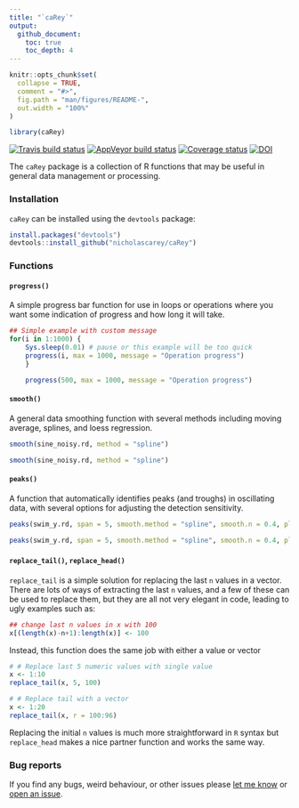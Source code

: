 ```yaml
---
title: "`caRey`"
output:
  github_document:
    toc: true
    toc_depth: 4
---
```


<!-- README.md is generated from README.Rmd. Please edit that file -->

```r
knitr::opts_chunk$set(
  collapse = TRUE,
  comment = "#>",
  fig.path = "man/figures/README-",
  out.width = "100%"
)
```

```r
library(caRey)
```

[![Travis build status](https://travis-ci.com/nicholascarey/caRey.svg?branch=master)](https://travis-ci.com/nicholascarey/caRey)
[![AppVeyor build status](https://ci.appveyor.com/api/projects/status/github/nicholascarey/caRey?branch=master&svg=true)](https://ci.appveyor.com/project/nicholascarey/caRey)
[![Coverage status](https://codecov.io/gh/nicholascarey/caRey/branch/master/graph/badge.svg)](https://codecov.io/github/nicholascarey/caRey?branch=master)
[![DOI](https://zenodo.org/badge/277777549.svg)](https://zenodo.org/badge/latestdoi/277777549)

The `caRey` package is a collection of R functions that may be useful in general data management or processing. 

### Installation
`caRey` can be installed using the `devtools` package:

```r
install.packages("devtools")
devtools::install_github("nicholascarey/caRey")
```

### Functions

#### `progress()`

A simple progress bar function for use in loops or operations where you want some indication of progress and how long it will take. 

```r
## Simple example with custom message
for(i in 1:1000) {
    Sys.sleep(0.01) # pause or this example will be too quick
    progress(i, max = 1000, message = "Operation progress")
    }
```

```r
    progress(500, max = 1000, message = "Operation progress")
```

#### `smooth()`

A general data smoothing function with several methods including moving average, splines, and loess regression. 

```r
smooth(sine_noisy.rd, method = "spline")
```

```r
smooth(sine_noisy.rd, method = "spline")
```

#### `peaks()`

A function that automatically identifies peaks (and troughs) in oscillating data, with several options for adjusting the detection sensitivity. 

```r
peaks(swim_y.rd, span = 5, smooth.method = "spline", smooth.n = 0.4, plot.which = "p")
```

```r
peaks(swim_y.rd, span = 5, smooth.method = "spline", smooth.n = 0.4, plot.which = "p")
```

#### `replace_tail()`, `replace_head()`

`replace_tail` is a simple solution for replacing the last `n` values in a vector. There are lots of ways of extracting the last `n` values, and a few of these can be used to replace them, but they are all not very elegant in code, leading to ugly examples such as: 

```r
## change last n values in x with 100
x[(length(x)-n+1):length(x)] <- 100
```

Instead, this function does the same job with either a value or vector

```r
# # Replace last 5 numeric values with single value
x <- 1:10
replace_tail(x, 5, 100)
```

``` r
# # Replace tail with a vector
x <- 1:20
replace_tail(x, r = 100:96)
```

Replacing the initial `n` values is much more straightforward in `R` syntax but `replace_head` makes a nice partner function and works the same way.

### Bug reports
If you find any bugs, weird behaviour, or other issues please [let me know](mailto:nicholascarey@gmail.com) or [open an issue](https://github.com/nicholascarey/caRey/issues).


